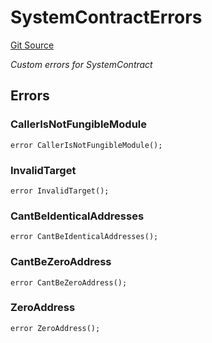 # SystemContractErrors
[Git Source](https://github.com/zeta-chain/protocol-contracts/blob/main/v2/contracts/zevm/SystemContract.sol)

*Custom errors for SystemContract*


## Errors
### CallerIsNotFungibleModule

```solidity
error CallerIsNotFungibleModule();
```

### InvalidTarget

```solidity
error InvalidTarget();
```

### CantBeIdenticalAddresses

```solidity
error CantBeIdenticalAddresses();
```

### CantBeZeroAddress

```solidity
error CantBeZeroAddress();
```

### ZeroAddress

```solidity
error ZeroAddress();
```

